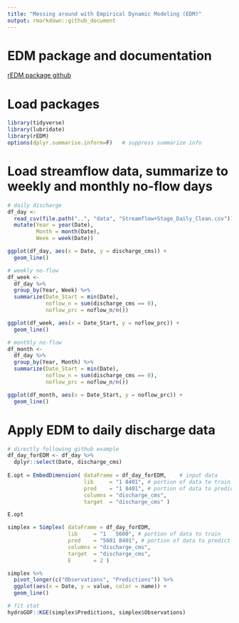 ```yaml
---
title: "Messing around with Empirical Dynamic Modeling (EDM)"
output: rmarkdown::github_document
---
```

# EDM package and documentation
  
[rEDM package github](https://github.com/SugiharaLab/rEDM)

# Load packages
```r
library(tidyverse)
library(lubridate)
library(rEDM)
options(dplyr.summarise.inform=F)   # suppress summarize info

```

# Load streamflow data, summarize to weekly and monthly no-flow days
```r
# daily discharge
df_day <- 
  read_csv(file.path("..", "data", "Streamflow+Stage_Daily_Clean.csv")) %>% 
  mutate(Year = year(Date),
         Month = month(Date),
         Week = week(Date))

ggplot(df_day, aes(x = Date, y = discharge_cms)) +
  geom_line()

# weekly no-flow
df_week <- 
  df_day %>% 
  group_by(Year, Week) %>% 
  summarize(Date_Start = min(Date),
            noflow_n = sum(discharge_cms == 0),
            noflow_prc = noflow_n/n())

ggplot(df_week, aes(x = Date_Start, y = noflow_prc)) +
  geom_line()

# monthly no-flow
df_month <- 
  df_day %>% 
  group_by(Year, Month) %>% 
  summarize(Date_Start = min(Date),
            noflow_n = sum(discharge_cms == 0),
            noflow_prc = noflow_n/n())

ggplot(df_month, aes(x = Date_Start, y = noflow_prc)) +
  geom_line()

```

# Apply EDM to daily discharge data
```r
# directly following github example
df_day_forEDM <- df_day %>% 
  dplyr::select(Date, discharge_cms)
  
E.opt = EmbedDimension( dataFrame = df_day_forEDM,    # input data
                        lib     = "1 8401", # portion of data to train
                        pred    = "1 8401", # portion of data to predict
                        columns = "discharge_cms",
                        target  = "discharge_cms" )

E.opt

```

```r

simplex = Simplex( dataFrame = df_day_forEDM, 
                   lib     = "1   5600", # portion of data to train
                   pred    = "5601 8401", # portion of data to predict
                   columns = "discharge_cms",
                   target  = "discharge_cms",
                   E       = 2 )

simplex %>% 
  pivot_longer(c("Observations", "Predictions")) %>% 
  ggplot(aes(x = Date, y = value, color = name)) +
  geom_line()

# fit stat
hydroGOF::KGE(simplex$Predictions, simplex$Observations)

```